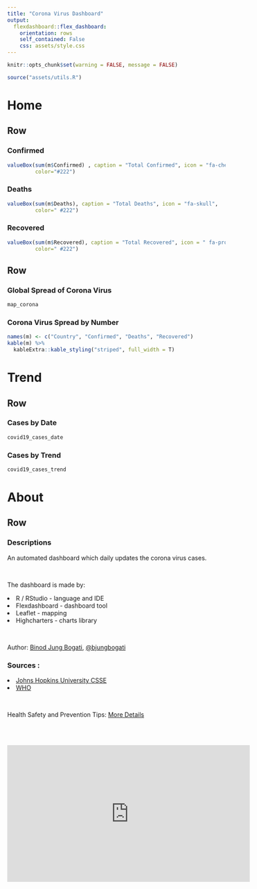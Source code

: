 ```yaml
---
title: "Corona Virus Dashboard"
output: 
  flexdashboard::flex_dashboard:
    orientation: rows
    self_contained: False
    css: assets/style.css
---
```


```r
knitr::opts_chunk$set(warning = FALSE, message = FALSE)

source("assets/utils.R")
```

Home
===================================== 

Row
-----------------------------------------------------------------------


### Confirmed

```r
valueBox(sum(m$Confirmed) , caption = "Total Confirmed", icon = "fa-check", 
         color="#222")
```

### Deaths

```r
valueBox(sum(m$Deaths), caption = "Total Deaths", icon = "fa-skull", 
         color=" #222")
```

### Recovered

```r
valueBox(sum(m$Recovered), caption = "Total Recovered", icon = " fa-procedures", 
         color=" #222")
```



Row 
-----------------------------------------------------------------------


### Global Spread of Corona Virus

```r
map_corona
```


### Corona Virus Spread by Number {data-width=250}

```r

names(m) <- c("Country", "Confirmed", "Deaths", "Recovered")
kable(m) %>%
  kableExtra::kable_styling("striped", full_width = T) 
```


Trend
===================================== 

Row 
-----------------------------------------------------------------------

### Cases by Date

```r
covid19_cases_date
```

### Cases by Trend 

```r
covid19_cases_trend
```


About
===================================== 

Row 
-----------------------------------------------------------------------

### Descriptions

An automated dashboard which daily updates the corona virus cases. 

<br>

The dashboard is made by:

<li>R / RStudio - language and IDE</li>
<li>Flexdashboard - dashboard tool</li> 
<li>Leaflet - mapping</li> 
<li>Highcharters - charts library</li>

<br>

Author: <a href="http://linkedin.com/in/bjungbogati">Binod Jung Bogati</a>, <a href="http://twitter.com/bjungbogati">@bjungbogati</a>


### Sources : 

<li><a href="https://github.com/CSSEGISandData/COVID-19">Johns Hopkins University CSSE</a></li>
<li><a href="https://www.who.int/health-topics/coronavirus"> WHO</a></li>

<br>

Health Safety and Prevention Tips:  <a href="https://www.who.int/emergencies/diseases/novel-coronavirus-2019/advice-for-public"> More Details</a>

<br><br>

<iframe width="560" height="315" src="https://www.youtube.com/embed/6Ooz1GZsQ70" frameborder="0" allow="accelerometer; autoplay; encrypted-media; gyroscope; picture-in-picture" allowfullscreen></iframe>



